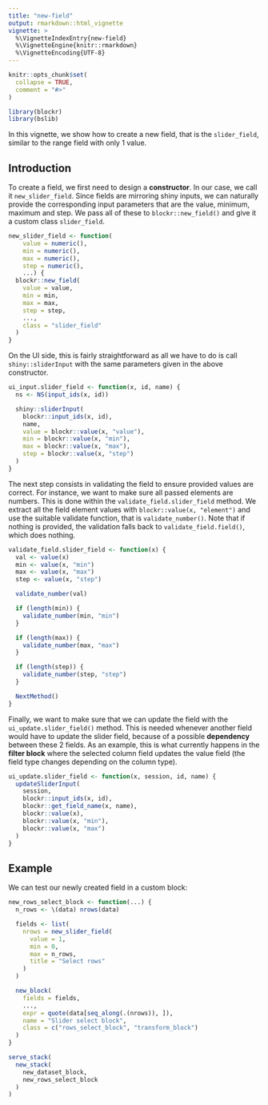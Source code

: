 ```yaml
---
title: "new-field"
output: rmarkdown::html_vignette
vignette: >
  %\VignetteIndexEntry{new-field}
  %\VignetteEngine{knitr::rmarkdown}
  %\VignetteEncoding{UTF-8}
---
```


```r
knitr::opts_chunk$set(
  collapse = TRUE,
  comment = "#>"
)
```

```r
library(blockr)
library(bslib)
```


In this vignette, we show how to create a new field, that is the `slider_field`, similar to the range field with only 1 value.

## Introduction

To create a field, we first need to design a __constructor__. In our case, we call it `new_slider_field`.
Since fields are mirroring shiny inputs, we can naturally provide the corresponding input parameters that are the value, minimum, maximum and step. We pass all of these to `blockr::new_field()` and give it a custom class `slider_field`. 

```r
new_slider_field <- function(
    value = numeric(),
    min = numeric(),
    max = numeric(),
    step = numeric(),
    ...) {
  blockr::new_field(
    value = value,
    min = min,
    max = max,
    step = step,
    ...,
    class = "slider_field"
  )
}
```

On the UI side, this is fairly straightforward as all we have to do is call `shiny::sliderInput` with the same parameters given in the above constructor.

```r
ui_input.slider_field <- function(x, id, name) {
  ns <- NS(input_ids(x, id))

  shiny::sliderInput(
    blockr::input_ids(x, id),
    name,
    value = blockr::value(x, "value"),
    min = blockr::value(x, "min"),
    max = blockr::value(x, "max"),
    step = blockr::value(x, "step")
  )
}
```

The next step consists in validating the field to ensure provided values are correct. For instance,
we want to make sure all passed elements are numbers. This is done within the `validate_field.slider_field` method. We extract all the field element values with `blockr::value(x, "element")` and use the suitable validate function, that is `validate_number()`. Note that if nothing is provided, the validation falls back to `validate_field.field()`, which does nothing.

```r
validate_field.slider_field <- function(x) {
  val <- value(x)
  min <- value(x, "min")
  max <- value(x, "max")
  step <- value(x, "step")

  validate_number(val)

  if (length(min)) {
    validate_number(min, "min")
  }

  if (length(max)) {
    validate_number(max, "max")
  }

  if (length(step)) {
    validate_number(step, "step")
  }

  NextMethod()
}
```

Finally, we want to make sure that we can update the field with the `ui_update.slider_field()` method. This is needed whenever another field would have to update the slider field, because of a possible __dependency__ between these 2 fields. As an example, this is what currently happens in the __filter block__ where the selected column field updates the value field (the field type changes depending on the column type).

```r
ui_update.slider_field <- function(x, session, id, name) {
  updateSliderInput(
    session,
    blockr::input_ids(x, id),
    blockr::get_field_name(x, name),
    blockr::value(x),
    blockr::value(x, "min"),
    blockr::value(x, "max")
  )
}
```

## Example

We can test our newly created field in a custom block:

```r
new_rows_select_block <- function(...) {
  n_rows <- \(data) nrows(data)

  fields <- list(
    nrows = new_slider_field(
      value = 1,
      min = 0,
      max = n_rows,
      title = "Select rows"
    )
  )

  new_block(
    fields = fields,
    ...,
    expr = quote(data[seq_along(.(nrows)), ]),
    name = "Slider select block",
    class = c("rows_select_block", "transform_block")
  )
}

serve_stack(
  new_stack(
    new_dataset_block,
    new_rows_select_block
  )
)
```
